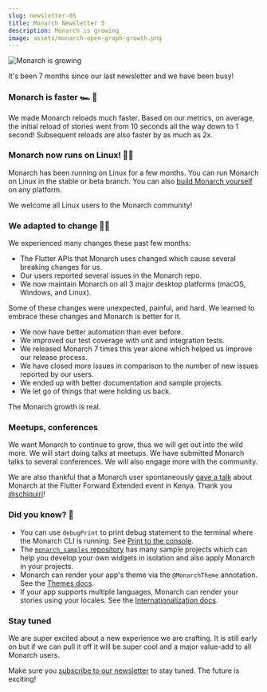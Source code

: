 ```yaml
---
slug: newsletter-05
title: Monarch Newsletter 5
description: Monarch is growing
image: assets/monarch-open-graph-growth.png
---
```



<img alt="Monarch is growing" src={growth_png} />

It's been 7 months since our last newsletter and we have been busy!

### Monarch is faster 🏎 💨
We made Monarch reloads much faster. Based on our metrics, on average, the initial reload of stories went from 10 seconds all the way down to 1 second! Subsequent reloads are also faster by as much as 2x.

### Monarch now runs on Linux! 🚀🤓
Monarch has been running on Linux for a few months. You can run Monarch on Linux in the stable or beta branch. You can also [build Monarch yourself](https://github.com/Dropsource/monarch/wiki/Setting-up-your-local-development-environment) on any platform. 

We welcome all Linux users to the Monarch community!

### We adapted to change 🐛🦋
We experienced many changes these past few months:

- The Flutter APIs that Monarch uses changed which cause several breaking changes for us.
- Our users reported several issues in the Monarch repo.
- We now maintain Monarch on all 3 major desktop platforms (macOS, Windows, and Linux).

Some of these changes were unexpected, painful, and hard. We learned to embrace these changes and Monarch is better for it.

- We now have better automation than ever before.
- We improved our test coverage with unit and integration tests.
- We released Monarch 7 times this year alone which helped us improve our release process.
- We have closed more issues in comparison to the number of new issues reported by our users.
- We ended up with better documentation and sample projects.
- We let go of things that were holding us back.

The Monarch growth is real.

### Meetups, conferences
We want Monarch to continue to grow, thus we will get out into the wild more. We will start doing talks at meetups. We have submitted Monarch talks to several conferences. We will also engage more with the community.

We are also thankful that a Monarch user spontaneously [gave a talk](https://twitter.com/schiquiri/status/1641922457710755842) about Monarch at the Flutter Forward Extended event in Kenya. Thank you [@schiquiri](https://twitter.com/schiquiri)!

### Did you know? 🧐
- You can use `debugPrint` to print debug statement to the terminal where the Monarch CLI is running. See [Print to the console](https://monarchapp.io/docs/debug-your-story#print-to-the-console).
- The [`monarch_samples` repository](https://github.com/Dropsource/monarch_samples) has many sample projects which can help you develop your own widgets in isolation and also apply Monarch in your projects.
- Monarch can render your app's theme via the `@MonarchTheme` annotation. See the [Themes docs](https://monarchapp.io/docs/themes).
- If your app supports multiple languages, Monarch can render your stories using your locales. See the [Internationalization docs](https://monarchapp.io/docs/internationalization).

### Stay tuned
We are super excited about a new experience we are crafting. It is still early on but if we can pull it off it will be super cool and a major value-add to all Monarch users.

Make sure you [subscribe to our newsletter](http://eepurl.com/hJ-S0L) to stay tuned. The future is exciting!
